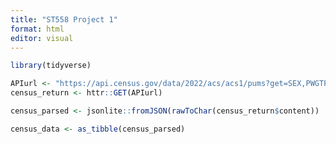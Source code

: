 ```yaml
---
title: "ST558 Project 1"
format: html
editor: visual
---
```


```r
library(tidyverse)
```


```r
APIurl <- "https://api.census.gov/data/2022/acs/acs1/pums?get=SEX,PWGTP,MAR&SCHL=24&key=51fa8d7040e7bff1dae932352f6b998a4678a557"
census_return <- httr::GET(APIurl)

census_parsed <- jsonlite::fromJSON(rawToChar(census_return$content))

census_data <- as_tibble(census_parsed)
```
